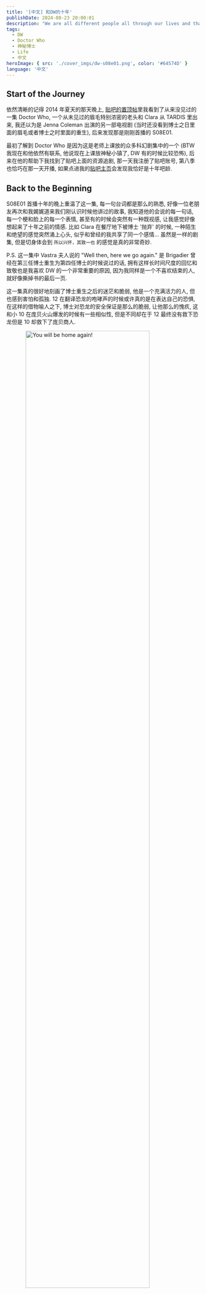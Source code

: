 ```yaml
---
title: '[中文] 和DW的十年'
publishDate: 2024-08-23 20:00:01
description: "We are all different people all through our lives and that's okay, you've got to keep moving so long as you remember all the people that you used to be."
tags:
  - DW
  - Doctor Who
  - 神秘博士
  - Life
  - 中文
heroImage: { src: './cover_imgs/dw-s08e01.png', color: '#64574D' }
language: '中文'
---
```


## Start of the Journey

依然清晰的记得 2014 年夏天的那天晚上, [贴吧的置顶帖](https://tieba.baidu.com/p/3250946750)里我看到了从来没见过的一集 Doctor Who, 一个从未见过的眉毛特别浓密的老头和 Clara 从 TARDIS 里出来, 我还以为是 Jenna Coleman 出演的另一部电视剧 (当时还没看到博士之日里面的眉毛或者博士之时里面的重生), 后来发现那是刚刚首播的 S08E01.

最初了解到 Doctor Who 是因为这是老师上课放的众多科幻剧集中的一个 (BTW 我现在和他依然有联系, 他说现在上课放神秘小镇了, DW 有的时候比较恐怖), 后来在他的帮助下我找到了贴吧上面的资源追剧, 那一天我注册了贴吧账号, 第八季也恰巧在那一天开播, 如果点进我的[贴吧主页](https://tieba.baidu.com/home/main?id=tb.1.f7667468.skxWSalCb6g2De4ISKeFxw&fr=userbar)会发现我恰好是十年吧龄.

## Back to the Beginning

S08E01 首播十年的晚上重温了这一集, 每一句台词都是那么的熟悉, 好像一位老朋友再次和我娓娓道来我们刚认识时候他讲过的故事, 我知道他的会说的每一句话, 每一个梗和脸上的每一个表情, 甚至有的时候会突然有一种既视感, 让我感觉好像想起来了十年之前的情感. 比如 Clara 在餐厅地下被博士 '抛弃' 的时候, 一种陌生和绝望的感觉突然涌上心头, 似乎和曾经的我共享了同一个感情... 虽然是一样的剧集, 但是切身体会到 `所以兴怀，其致一也` 的感觉是真的非常奇妙.

P.S. 这一集中 Vastra 夫人说的 "Well then, here we go again." 是 Brigadier 曾经在第三任博士重生为第四任博士的时候说过的话, 拥有这样长时间尺度的回忆和致敬也是我喜欢 DW 的一个非常重要的原因, 因为我同样是一个不喜欢结束的人, 就好像撕掉书的最后一页.

这一集真的很好地刻画了博士重生之后的迷茫和脆弱, 他是一个充满活力的人, 但也感到害怕和孤独. 12 在翻译恐龙的咆哮声的时候或许真的是在表达自己的恐惧, 在这样的借物喻人之下, 博士对恐龙的安全保证是那么的脆弱, 让他那么的愧疚, 这和小 10 在庞贝火山爆发的时候有一些相似性, 但是不同却在于 12 最终没有救下恐龙但是 10 却救下了庞贝商人.

<img src="https://cdn.lyt0112.com/2024/08/2b4d8c4c2d6db6a004c7172cf6c1711f.png" alt="You will be home again!" style="width: 80%; height: auto; display: block; margin: 0 auto;" /><p style="text-align: center; font-style: italic; color: gray;"> You will be home again! </p>

Clara 对刚刚重生的 12 比较疏离却又非常担心他, 她还没有准备好接受博士突然变成了一个看起来完全陌生的形象, 以至于用一种非常有攻击性的语气和 Vastra 夫人对线, 但是最终还是在小 11 的最后电话之后慢慢接受了 12, 但是 12 对自己身份的追寻依然刚刚开始.

<img src="https://cdn.lyt0112.com/2024/08/86b5121501ed46c370b8d674b204e7af.png" alt="How dare you!" style="width: 80%; height: auto; display: block; margin: 0 auto;" /><p style="text-align: center; font-style: italic; color: gray;"> How dare you! </p>

## How does it feel?

最开始我非常向往 Doctor 的旅行, 作为 Doctor 或者 Companion 是宇宙中最酷的工作了, 我想几乎每一个 Whovian 都曾经幻想过和 Doctor 一起旅行会是什么样的, 也正是这样的好奇心驱使着我们对 DW 的热爱.

后来渐渐长大, 我逐渐理解了剧集中人物的感情和 Doctor 的价值观, 那样的好奇心和责任, `Never cruel, never cowardly; never give up, never give in`, 我一直非常喜欢这句话, 希望每一个人都能够坚持自己的信念.

当然, 作为一个设定上寿命极长的角色, 唯一的 Time Lord, 拥有这样强大的能力和智慧, 如何约束自己的行为, 我想这个命题在 Clara 离去的三集中做出了充分的探讨.

`Face the Raven`, `Heaven Sent` 和 `Hell Bent` 这三集作为季末的整体, 讲述当 Doctor 失去了至亲之人后会做出怎样的选择, 甚至会为了复仇而放弃自己的原则, 选择修改时间, 但是最后依然不能阻止事情的发生, 或许对于每一个人也是一样的, 当一个人面对极端的情况, 往往会下意识地否认, 试图扭转状况, 只不过这里的 Doctor 可以操纵时间, 但是依然无法让 Clara 逃避自己的命运.

<img src="https://cdn.lyt0112.com/2024/08/a3804c28dd6f6f8c29255b50e18efaaf.png" alt="" style="width: 80%; height: auto; display: block; margin: 0 auto;" /><p style="text-align: center; font-style: italic; color: gray;"> 听说这个画的背面也有写字 "I'm in 12", 但是 Doctor 不忍心把它转过来... </p>

如果说学校的教育是知识的传授, 那么我相信 DW 一定在我的价值观中占有一席之地, 好奇心和冒险精神, 如何面对困难, 以及对于人性的探讨, 在这些普世价值和命题上的探讨导致 Doctor Who 对我的影响真的很大, 也让我想去亲自 `see the world`, 并且很多时候问一下自己: `What would The Doctor do?` 或许就能得到一个很好的答案.

## Words

DW 里面真的有很多我很喜欢的台词, 有一些非常有名, 这里列举一些我比较喜欢的:

- One day, I shall come back. Yes, I shall come back. Until then, there must be no regrets, no tears, no anxieties. Just go forward in all your beliefs, and prove to me that I am not mistaken in mine.
- I burned up a sun just to say goodbye.
- Never cruel, never cowardly; never give up, never give in.
- Goodness is not goodness that seeks advantage. Good is good in the final hour, in the deepest pit without hope, without witness, without reward. Virtue is only virtue in extremis.
- It all just disappears doesn't it? Everything you are, gone in a moment like breath on a mirror. Any moment now, he’s a coming, (Clara: Who's coming?) The Doctor. (Clara: But you are, you are the doctor.) And I always will be. But times change and so must I. We all change, when you think about it. We are all different people all through our lives and that's okay, that's good, you've got to keep moving so long as you remember all the people that you used to be. I will not forget one line of this, not one day, I swear. I will always remember when The Doctor was me.

推荐几个粉丝混剪:

- [B站 - Are You The One](https://www.bilibili.com/video/BV1Tx411P746)
  - 这首歌绝了, 完美契合 Doctor 的形象, 我通过这个混剪爱上了这首歌, 剪辑也非常到位.
- [YouTube - The First Question - 50th Anniversary Trailer](https://youtu.be/7li5eZ3JZbA?si=TDZun38jWCOf7z9Q)
  - 50 周年的混剪, 12 年之前的视频了, 但是到现在也不过时, 尤其是台词的选取和配合, 以及音乐的选择都非常到位.
- [YouTube - The First Question - 60th Anniversary Edition](https://youtu.be/-CdJUYWkrR0?si=bmuiay9TYl3zI1zF)
  - 60 周年的混剪, 上一个视频的十年后重制版, 也是非常的精彩.
  - 这个视频 B 站还没有搬运, 因此我联系上作者取得了转载授权.
  - B 站搬运: [B站 - The First Question - 60th Anniversary Edition](https://www.bilibili.com/video/BV1unW1e8EwR/?share_source=copy_web&vd_source=715b7965ee40cd347a349e6161f34dfc)

## Epilogue

用这篇文章简单聊了聊和 DW 的故事, 但是有更多的 delicate 的情感很难用文字表达出来, 很多剧集真的是百看不厌, 最喜欢的一集还是 `Heaven Sent`. 

但是我真的很希望下一季的 DW 能够在剧情上多下下功夫, S14/新新版S1 的最后一集有点难绷... 相关吐槽欢迎前往 [[DW] 幽默RTD, 幽默S14E08](https://www.lyt0112.com/blog/dw2) 观看.

每个博士重生都不只是博士追寻新身份的过程，也是观众接受新博士的过程, 12 的首集通过女伴的感情变化来慢慢表达了这个过程. 其实观众接纳新博士本身也是接纳新自己的过程, 在现实中同样代表了我们愿不愿意勇敢地开始一个新的人生阶段, 愿不愿意在这个过程中舍弃原先拥有东西, 即便这个东西是好的, 我们珍爱的.

就像这句话一样: `So long as you remember all the people that you used to be` 在人生前进的路上只要我们记得曾经的那些美好, 就没有浪费那些时光. 十年之前的我又怎能想象到现在的我是什么样的呢, 但是只要记住这十年来 DW 带来的感动 (或者 CC 的垃圾剧情) 就足够了.

<img src="https://cdn.lyt0112.com/2024/08/064d075c4012d8d81a893f308d2b72b3.png" alt="" style="width: 80%; height: auto; display: block; margin: 0 auto;" /><p style="text-align: center; font-style: italic; color: gray;"> The Doctors </p>

我和 DW 的下个十年会怎么样呢? Nobody knows, 但是我会一直期待下一集 Doctor Who 的!

如果你也是 Whovian, 欢迎在评论区分享你和 DW 的故事或者你最喜欢的台词 / 剧集.

After all, that's how the all started!

## Credits

- [Doctor Who Facebook - Flashpoint, final episode of the Dalek Invasion of Earth](https://www.facebook.com/DoctorWho/posts/pfbid04btj2pTSrWnJXfoMMJQ8rWiHKuz9H9P21QN7Hamwei3sNv6HkL7V8tiS3v8UetFXl)
- [Doctor Who Clips - The Five Doctors](https://youtu.be/YWfpn6k79pQ?si=eBJH5Zyb2dzMLj_F)
- [Wiki - DW S8](https://en.wikipedia.org/wiki/Doctor_Who_series_8)
- [Wiki - DW S9](https://en.wikipedia.org/wiki/Doctor_Who_series_9)
- [YouTube - The Subtle Brilliance Of Doctor Who's Most Divisive Finale](https://youtu.be/7L9cUG3BxN0?si=3b19mIGhbglNDfWz)
- [YouTube - Doctor Who: The First Question - 50th Anniversary Trailer](https://youtu.be/7li5eZ3JZbA?si=TDZun38jWCOf7z9Q)
- [YouTube - Doctor Who: The First Question - 60th Anniversary Edition](https://youtu.be/-CdJUYWkrR0?si=bmuiay9TYl3zI1zF)
- [Bilibili - Are You The One](https://www.bilibili.com/video/BV1Tx411P746)
